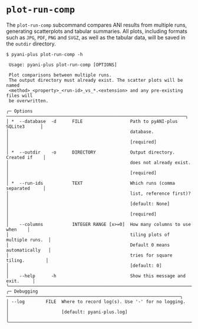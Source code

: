 # `plot-run-comp` {#plot-run-comp-subcommand .unnambered}

The `plot-run-comp` subcommand compares ANI results from multiple runs, generating scatterplots and tabular summaries. All plots, including formats such as `JPG`, `PDF`, `PNG` and `SVGZ`, as well as the tabular data, will be saved in the `outdir` directory.

```shell
$ pyani-plus plot-run-comp -h
                                                                                     
 Usage: pyani-plus plot-run-comp [OPTIONS]                                      
                                                                                
 Plot comparisons between multiple runs.                                        
 The output directory must already exist. The scatter plots will be named       
 <method>_<property>_<run-id>_vs_*.<extension> and any pre-existing files will  
 be overwritten.                                                                
                                                                                
╭─ Options ────────────────────────────────────────────────────────────────────╮
│ *  --database  -d      FILE                  Path to pyANI-plus SQLite3      │
│                                              database.                       │
│                                              [required]                      │
│ *  --outdir    -o      DIRECTORY             Output directory. Created if    │
│                                              does not already exist.         │
│                                              [required]                      │
│ *  --run-ids           TEXT                  Which runs (comma separated     │
│                                              list, reference first)?         │
│                                              [default: None]                 │
│                                              [required]                      │
│    --columns           INTEGER RANGE [x>=0]  How many columns to use when    │
│                                              tiling plots of multiple runs.  │
│                                              Default 0 means automatically   │
│                                              tries for square tiling.        │
│                                              [default: 0]                    │
│    --help      -h                            Show this message and exit.     │
╰──────────────────────────────────────────────────────────────────────────────╯
╭─ Debugging ──────────────────────────────────────────────────────────────────╮
│ --log        FILE  Where to record log(s). Use '-' for no logging.           │
│                    [default: pyani-plus.log]                                 │
╰──────────────────────────────────────────────────────────────────────────────╯
```